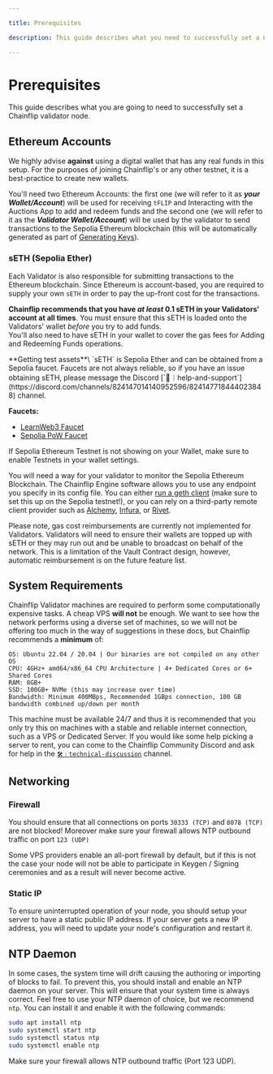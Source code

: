 ```yaml
---

title: Prerequisites

description: This guide describes what you need to successfully set a Chainflip validator node.

---
```



# Prerequisites

This guide describes what you are going to need to successfully set a Chainflip validator node.

## Ethereum Accounts

We highly advise **against** using a digital wallet that has any real funds in this setup. For the purposes of joining Chainflip's or any other testnet, it is a best-practice to create new wallets.

You'll need two Ethereum Accounts: the first one (we will refer to it as _**your**_ _**Wallet/Account**_) will be used for receiving `tFLIP` and Interacting with the Auctions App to add and redeem funds and the second one (we will refer to it as the _**Validator Wallet/Account**_) will be used by the validator to send transactions to the Sepolia Ethereum blockchain (this will be automatically generated as part of [Generating Keys](./keys.md)).

### sETH (Sepolia Ether)

Each Validator is also responsible for submitting transactions to the Ethereum blockchain. Since Ethereum is account-based, you are required to supply your own `sETH` in order to pay the up-front cost for the transactions.

**Chainflip recommends that you have _at least_ 0.1 sETH in your Validators' account at all times**. You must ensure that this sETH is loaded onto the Validators' wallet _before_ you try to add funds.\
You'll also need to have sETH in your wallet to cover the gas fees for Adding and Redeeming Funds operations.

<Callout type="info">
**Getting test assets**\
  `sETH` is Sepolia Ether and can be obtained from a Sepolia faucet. Faucets are not always reliable, so if you have an issue obtaining sETH, please message the Discord
  [`🙋︱help-and-support`](https://discord.com/channels/824147014140952596/824147718444023848) channel.

**Faucets:** 

- [LearnWeb3 Faucet](https://learnweb3.io/faucets/sepolia/)
- [Sepolia PoW Faucet](https://sepolia-faucet.pk910.de/)
</Callout>

<Callout type="info">
  If Sepolia Ethereum Testnet is not showing on your Wallet, make sure to enable
  Testnets in your wallet settings.
</Callout>

You will need a way for your validator to monitor the Sepolia Ethereum Blockchain. The Chainflip Engine software allows you to use any endpoint you specify in its config file. You can either [run a geth client](https://github.com/ethereum/go-ethereum) (make sure to set this up on the Sepolia testnet!), or you can rely on a third-party remote client provider such as [Alchemy](https://alchemy.com/), [Infura](https://infura.io/), or [Rivet](https://rivet.cloud/).

<Callout type="warning">
  Please note, gas cost reimbursements are currently not implemented for
  Validators. Validators will need to ensure their wallets are topped up with
  sETH or they may run out and be unable to broadcast on behalf of the network.
  This is a limitation of the Vault Contract design, however, automatic
  reimbursement is on the future feature list.
</Callout>

## System Requirements

Chainflip Validator machines are required to perform some computationally expensive tasks. A cheap VPS **will not** be enough. We want to see how the network performs using a diverse set of machines, so we will not be offering too much in the way of suggestions in these docs, but Chainflip recommends a **minimum** of:

```
OS: Ubuntu 22.04 / 20.04 | Our binaries are not compiled on any other OS
CPU: 4GHz+ amd64/x86_64 CPU Architecture | 4+ Dedicated Cores or 6+ Shared Cores
RAM: 8GB+
SSD: 100GB+ NVMe (this may increase over time)
Bandwidth: Minimum 400MBps, Recommended 1GBps connection, 100 GB bandwidth combined up/down per month
```

This machine must be available 24/7 and thus it is recommended that you only try this on machines with a stable and reliable internet connection, such as a VPS or Dedicated Server. If you would like some help picking a server to rent, you can come to the Chainflip Community Discord and ask for help in the [`🛠︱technical-discussion`](https://discord.com/channels/824147014140952596/824147608377098241) channel.

## Networking

### Firewall

You should ensure that all connections on ports `30333 (TCP)` and `8078 (TCP)` are not blocked! Moreover make sure your firewall allows NTP outbound traffic on port `123 (UDP)` 

Some VPS providers enable an all-port firewall by default, but if this is not the case your node will not be able to participate in Keygen / Signing ceremonies and as a result will never become active.

### Static IP

To ensure uninterrupted operation of your node, you should setup your server to have a static public IP address. If your server gets a new IP address, you will need to update your node's configuration and restart it.

## NTP Daemon

In some cases, the system time will drift causing the authoring or importing of blocks to fail. To prevent this, you should install and enable an NTP daemon on your server. This will ensure that your system time is always correct.
Feel free to use your NTP daemon of choice, but we recommend `ntp`. You can install it and enable it with the following commands:

```bash copy
sudo apt install ntp
sudo systemctl start ntp
sudo systemctl status ntp
sudo systemctl enable ntp
```

Make sure your firewall allows NTP outbound traffic (Port 123 UDP).
